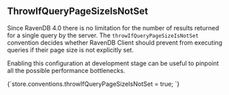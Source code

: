 
## ThrowIfQueryPageSizeIsNotSet

Since RavenDB 4.0 there is no limitation for the number of results returned for a single query by the server. The `throwIfQueryPageSizeIsNotSet` convention decides whether RavenDB Client
should prevent from executing queries if their page size is not explicitly set. 

Enabling this configuration at development stage can be useful to pinpoint all the possible performance bottlenecks.

<TabItem value="throw_if_query_page_is_not_set" label="throw_if_query_page_is_not_set">
<CodeBlock language="js">
{`store.conventions.throwIfQueryPageSizeIsNotSet = true;
`}
</CodeBlock>
</TabItem>



